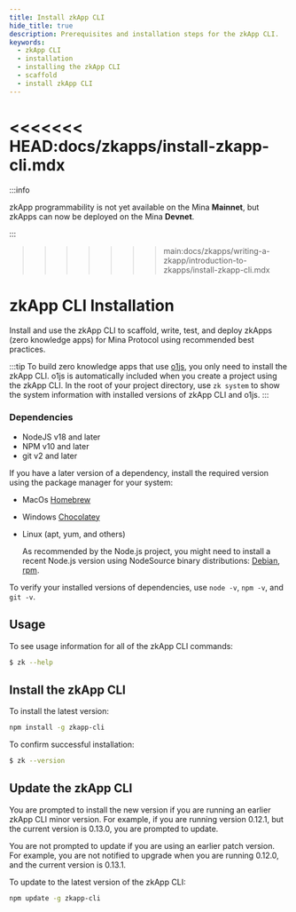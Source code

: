 ```yaml
---
title: Install zkApp CLI
hide_title: true
description: Prerequisites and installation steps for the zkApp CLI. 
keywords:
  - zkApp CLI
  - installation
  - installing the zkApp CLI
  - scaffold
  - install zkApp CLI
---
```


<<<<<<< HEAD:docs/zkapps/install-zkapp-cli.mdx
=======
:::info

zkApp programmability is not yet available on the Mina **Mainnet**, but zkApps can now be deployed on the Mina **Devnet**.

:::

>>>>>>> main:docs/zkapps/writing-a-zkapp/introduction-to-zkapps/install-zkapp-cli.mdx
# zkApp CLI Installation

Install and use the zkApp CLI to scaffold, write, test, and deploy zkApps (zero knowledge apps) for Mina Protocol using recommended best practices. 

:::tip
To build zero knowledge apps that use [o1js](/zkapps/o1js), you only need to install the zkApp CLI. o1js is automatically included when you create a project using the zkApp CLI. In the root of your project directory, use `zk system` to show the system information with installed versions of zkApp CLI and o1js.
:::

### Dependencies

- NodeJS v18 and later
- NPM v10 and later
- git v2 and later

If you have a later version of a dependency, install the required version using the package manager for your system: 

- MacOs [Homebrew](https://brew.sh/)

- Windows [Chocolatey](https://chocolatey.org/)

- Linux (apt, yum, and others)

    As recommended by the Node.js project, you might need to install a recent Node.js version using NodeSource binary distributions: [Debian](https://github.com/nodesource/distributions#debinstall), [rpm](https://github.com/nodesource/distributions#rpminstall).

To verify your installed versions of dependencies, use `node -v`, `npm -v`, and `git -v`.

## Usage

To see usage information for all of the zkApp CLI commands:

```sh
$ zk --help
```

## Install the zkApp CLI

To install the latest version:

```sh
npm install -g zkapp-cli
```

To confirm successful installation:

```sh
$ zk --version
```

## Update the zkApp CLI

You are prompted to install the new version if you are running an earlier zkApp CLI minor version. For example, if you are running version 0.12.1, but the current version is 0.13.0, you are prompted to update.

You are not prompted to update if you are using an earlier patch version. For example, you are not notified to upgrade when you are running 0.12.0, and the current version is 0.13.1.

To update to the latest version of the zkApp CLI:

```sh
npm update -g zkapp-cli
```
